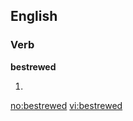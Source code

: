 ==English==

===Verb===
'''bestrewed'''

# {{simple past of|[[bestrew]]}}

[[no:bestrewed]]
[[vi:bestrewed]]